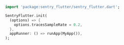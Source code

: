 ```dart
import 'package:sentry_flutter/sentry_flutter.dart';

SentryFlutter.init(
  (options) => {
    options.tracesSampleRate = 0.2,
  },
  appRunner: () => runApp(MyApp()),
);
```
